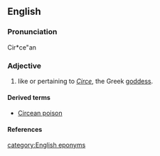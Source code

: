 ==English==

===Pronunciation===
Cir*ce"an

===Adjective===
{{en-adj}}

# like or pertaining to ''[[w:Circe|Circe]]'', the Greek [[goddess]].

====Derived terms====
* [[Circean poison]]

====References====
{{R:Webster 1913|Circean}}

[[category:English eponyms]]